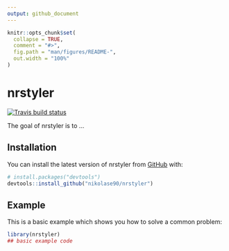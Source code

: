 ```yaml
---
output: github_document
---
```


<!-- README.md is generated from README.Rmd. Please edit that file -->

```r
knitr::opts_chunk$set(
  collapse = TRUE,
  comment = "#>",
  fig.path = "man/figures/README-",
  out.width = "100%"
)
```
# nrstyler

<!-- badges: start -->
[![Travis build status](https://travis-ci.org/nikolase90/nrstyler.svg?branch=master)](https://travis-ci.org/nikolase90/nrstyler)
<!-- badges: end -->

The goal of nrstyler is to ...

## Installation

You can install the latest version of nrstyler from [GitHub](https://github.com/) with:

``` r
# install.packages("devtools")
devtools::install_github("nikolase90/nrstyler")
```
## Example

This is a basic example which shows you how to solve a common problem:

```r
library(nrstyler)
## basic example code
```

